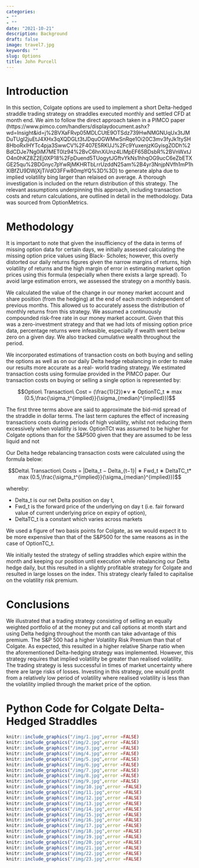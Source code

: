 ```yaml
---
categories:  
- ""    
- ""
date: "2021-10-21"
description: Background 
draft: false
image: travel7.jpg 
keywords: ""
slug: Options
title: John Purcell
---
```

# Introduction

In this section, Colgate options are used to implement a short Delta-hedged straddle trading strategy on straddles executed monthly and settled CFD at month end. We aim to follow the direct approach taken in a PIMCO paper (https://www.pimco.com/handlers/displaydocument.ashx?wd=Insight&id=j%2BVXaFRvp05MDLCUtE9OTSdz739HwNMGNUqUx3tJMDuTUgI2juEtJ4XHx3qXQDGLt3tJDquOGWMwSnRqe1Oi20C3mv3fyJk1tySH8HboRxIHYTc4pja3SwwCV%2F407E5RKUJ%2Fc9YuxenjzKGyisgZODh%2BdCDJe7Ng0iM7MET0lz94%2BvC6hnXiUnz4LIMpEF65BDsbR%2BVnWxtJO4n0hKZ8Z2Ej0XP18%2FpDuend5TUogytJGftvYkNs1hhqOG9ucC6eZbETXGE25qu%2BDGnyc7pYwRjMKHRTbLrrUzddN25am%2B4yr3NnjpNVfh1mP1hXlBfZU9DWjXjTiVdO3FFw80mpYQ%3D%3D) to generate alpha due to implied volatility bing larger than relaised on average. A thorough investigation is included on the return distribution of this strategy. The relevant assumptions underpinning this approach, including transaction costs and return calculations, are outlined in detail in the methodology. Data was sourced from OptionMetrics.


# Methodology

It is important to note that given the insufficiency of the data in terms of missing option data for certain days, we initially assessed calculating the missing option price values using Black-
Scholes; however, this overly distorted our daily returns figures given the narrow margins of returns, high volatility of returns and the high margin of error in estimating market option prices using this formula (especially when there exists a large spread). To avoid large estimation errors, we assessed the strategy on a monthly basis.

We calculated the value of the change in our money market account and share position (from the hedging) at the end of each month independent of previous months. This allowed us to accurately assess the distribution of monthly returns from this strategy. We assumed a continuously compounded risk-free rate in our money market account. Given that this was a zero-investment strategy and that we had lots of missing option price data, percentage returns were infeasible, especially if wealth went below zero on a given day. We also tracked cumulative wealth throughout the period. 

We incorporated estimations of transaction costs on both buying and selling the options as well as on our daily Delta hedge rebalancing in order to make our results more accurate as a real-
world trading strategy. We estimated transaction costs using formulae provided in the PIMCO paper. Our transaction costs on buying or selling a single option is represented by:

$$Option\ Transaction\ Cost = (\frac{1}{2})∗ν ∗ OptionTC_t ∗ max (0.5,\frac{\sigma_t^{implied}}{\sigma_{median}^{implied}})$$

The first three terms above are said to approximate the bid-mid spread of the straddle in dollar
terms. The last term captures the effect of increasing transactions costs during periods of high
volatility, whilst not reducing them excessively when volatility is low. OptionTCt was
assumed to be higher for Colgate options than for the S&P500 given that they are assumed to be less liquid and not

Our Delta hedge rebalancing transaction costs were calculated using the formula below: 

$$Delta\ Transaction\ Costs = |Delta_t − Delta_{t−1}| ∗ Fwd_t ∗ DeltaTC_t* max (0.5,\frac{\sigma_t^{implied}}{\sigma_{median}^{implied}})$$

whereby:

 - Delta_t is our net Delta position on day t,
 - Fwd_t is the forward price of the underlying on day t (i.e. fair forward value of current underlying price on expiry of option),
 - DeltaTC_t is a constant which varies across markets

We used a figure of two basis points for Colgate, as we would expect it to be more expensive than that of the S&P500 for the same reasons as in the case of OptionTC_t.

We initially tested the strategy of selling straddles which expire within the month and keeping
our position until execution while rebalancing our Delta hedge daily, but this resulted in a
slightly profitable strategy for Colgate and resulted in large losses on the index. This strategy
clearly failed to capitalise on the volatility risk premium.


# Conclusions

We illustrated that a trading strategy consisting of selling an equally weighted portfolio of at the money put and call options at month start and using Delta hedging throughout the month can take advantage of this premium. The S&P 500 had a higher Volatility Risk Premium than that of Colgate. As expected, this resulted in a higher relative Sharpe ratio when the aforementioned Delta-hedging strategy was implemented. However, this strategy requires that implied volatility be greater than realised volatility. The trading strategy is less successful in times of market uncertainty where there are large risks of losses. Investing in this strategy, one would profit from a relatively low period of volatility where realised volatility is less than the volatility implied through the market price of the option.  

# Python Code for Colgate Delta-Hedged Straddles

```r
knitr::include_graphics("/img/1.jpg",error =FALSE)
knitr::include_graphics("/img/2.jpg",error =FALSE)
knitr::include_graphics("/img/3.jpg",error =FALSE)
knitr::include_graphics("/img/4.jpg",error =FALSE)
knitr::include_graphics("/img/5.jpg",error =FALSE)
knitr::include_graphics("/img/6.jpg",error =FALSE)
knitr::include_graphics("/img/7.jpg",error =FALSE)
knitr::include_graphics("/img/8.jpg",error =FALSE)
knitr::include_graphics("/img/9.jpg",error =FALSE)
knitr::include_graphics("/img/10.jpg",error =FALSE)
knitr::include_graphics("/img/11.jpg",error =FALSE)
knitr::include_graphics("/img/12.jpg",error =FALSE)
knitr::include_graphics("/img/13.jpg",error =FALSE)
knitr::include_graphics("/img/14.jpg",error =FALSE)
knitr::include_graphics("/img/15.jpg",error =FALSE)
knitr::include_graphics("/img/16.jpg",error =FALSE)
knitr::include_graphics("/img/17.jpg",error =FALSE)
knitr::include_graphics("/img/18.jpg",error =FALSE)
knitr::include_graphics("/img/19.jpg",error =FALSE)
knitr::include_graphics("/img/20.jpg",error =FALSE)
knitr::include_graphics("/img/21.jpg",error =FALSE)
knitr::include_graphics("/img/22.jpg",error =FALSE)
knitr::include_graphics("/img/23.jpg",error =FALSE)
```